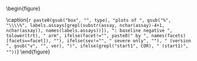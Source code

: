 \begin{figure}
\center
    
\includegraphics[width=1\textwidth]{`r here("cor_graphical", "output", attr(config,"config"), COR, gsub("[_]+", "_", paste0(type, "_", assay, "_", trt, "_", "BaselineNeg_", facet, "_", sev, "_", ver, "_", study_name)))`}

\caption{`r paste0(gsub("box", "", type), "plots of ", gsub("%", "\\\\%", labels.assays[grepl(substr(assay, nchar(assay)-4+1, nchar(assay)), names(labels.assays))]), ": baseline negative ", tolower(trt), " arm", ifelse(facet!="", paste0(" by ", names(facets)[facets==facet]), ""), ifelse(sev!="", " severe only", ""), " (version ", gsub("v", "", ver), ")", ifelse(grepl("start1", COR), " (start1)", ""))`}
\end{figure}

\hphantom{Random text to appease the latex god}



